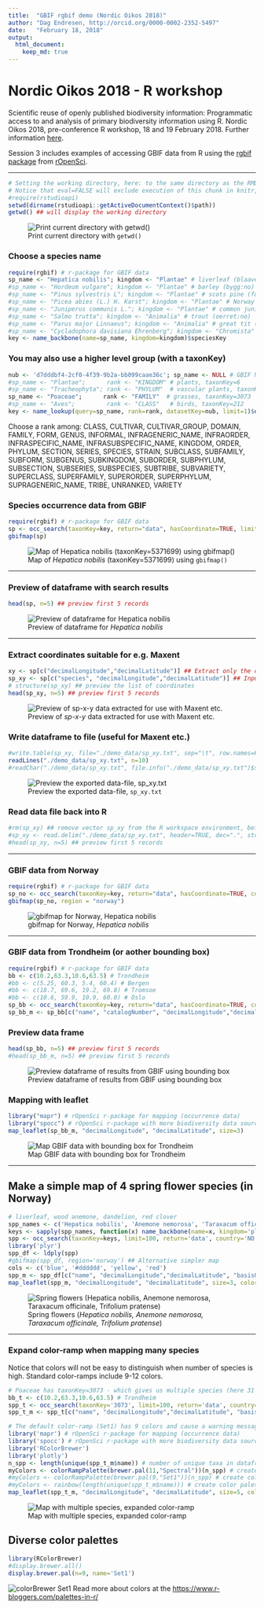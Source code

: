 ```yaml
---
title:  "GBIF rgbif demo (Nordic Oikos 2018)"
author: "Dag Endresen, http://orcid.org/0000-0002-2352-5497"
date:   "February 18, 2018"
output:
  html_document:
    keep_md: true
---
```


# Nordic Oikos 2018 - R workshop

Scientific reuse of openly published biodiversity information: Programmatic access to and analysis of primary biodiversity information using R. Nordic Oikos 2018, pre-conference R workshop, 18 and 19 February 2018. Further information [here](http://www.gbif.no/events/2018/Nordic-Oikos-2018-R-workshop.html).

Session 3 includes examples of accessing GBIF data from R using the [rgbif](https://www.gbif.org/tool/81747/rgbif) [package](https://cran.r-project.org/web/packages/rgbif/index.html) from [rOpenSci](https://ropensci.org/).

***

```r
# Setting the working directory, here: to the same directory as the RMD-script
# Notice that eval=FALSE will exclude execution of this chunk in knitr, but enable manual execution in RStudio
#require(rstudioapi)
setwd(dirname(rstudioapi::getActiveDocumentContext()$path))
getwd() ## will display the working directory
```
![Print current directory with `getwd()`](demo_data/getwd.png "getwd()")

### Choose a species name
```r
require(rgbif) # r-package for GBIF data
sp_name <- "Hepatica nobilis"; kingdom <- "Plantae" # liverleaf (blaaveis:no), taxonKey=5371699
#sp_name <- "Hordeum vulgare"; kingdom <- "Plantae" # barley (bygg:no)
#sp_name <- "Pinus sylvestris L"; kingdom <- "Plantae" # scots pine (furu:no), taxonKey=5285637
#sp_name <- "Picea abies (L.) H. Karst"; kingdom <- "Plantae" # Norway spruce (gran:no), taxonKey=5284884
#sp_name <- "Juniperus communis L."; kingdom <- "Plantae" # common juniper (einer:no), taxonKey=2684709
#sp_name <- "Salmo trutta"; kingdom <- "Animalia" # trout (oerret:no)
#sp_name <- "Parus major Linnaeus"; kingdom <- "Animalia" # great tit (kjoettmeis:no), taxonKey=8095051
#sp_name <- "Cycladophora davisiana Ehrenberg"; kingdom <- "Chromista" # radiolaria sp., taxonKey=5955869
key <- name_backbone(name=sp_name, kingdom=kingdom)$speciesKey
```

### You may also use a higher level group (with a taxonKey)
```r
nub <- 'd7dddbf4-2cf0-4f39-9b2a-bb099caae36c'; sp_name <- NULL # GBIF NUB taxon backbone datasetKey
#sp_name <- "Plantae";      rank <- "KINGDOM" # plants, taxonKey=6
#sp_name <- "Tracheophyta"; rank <- "PHYLUM"  # vascular plants, taxonKey=7707728
sp_name <- "Poaceae";      rank <- "FAMILY"  # grasses, taxonKey=3073
#sp_name <- "Aves";         rank <- "CLASS"   # birds, taxonKey=212
key <- name_lookup(query=sp_name, rank=rank, datasetKey=nub, limit=1)$data$key # find taxonKey
```
Choose a rank among: CLASS, CULTIVAR, CULTIVAR_GROUP, DOMAIN, FAMILY, FORM, GENUS, INFORMAL, INFRAGENERIC_NAME, INFRAORDER, INFRASPECIFIC_NAME, INFRASUBSPECIFIC_NAME, KINGDOM, ORDER, PHYLUM, SECTION, SERIES, SPECIES, STRAIN, SUBCLASS, SUBFAMILY, SUBFORM, SUBGENUS, SUBKINGDOM, SUBORDER, SUBPHYLUM, SUBSECTION, SUBSERIES, SUBSPECIES, SUBTRIBE, SUBVARIETY, SUPERCLASS, SUPERFAMILY, SUPERORDER, SUPERPHYLUM, SUPRAGENERIC_NAME, TRIBE, UNRANKED, VARIETY

### Species occurrence data from GBIF
```r
require(rgbif) # r-package for GBIF data
sp <- occ_search(taxonKey=key, return="data", hasCoordinate=TRUE, limit=100) 
gbifmap(sp)
```
![Map of *Hepatica nobilis* (taxonKey=5371699) using `gbifmap()`](demo_data/gbifmap_Hepatica_nobilis.png "gbifmap Hepatica nobilis")

***

### Preview of dataframe with search results
```r
head(sp, n=5) ## preview first 5 records
```
![Preview of dataframe for *Hepatica nobilis*](demo_data/head_sp.png 'head(sp, n=5)')

***

### Extract coordinates suitable for e.g. Maxent
```r
xy <- sp[c("decimalLongitude","decimalLatitude")] ## Extract only the coordinates
sp_xy <- sp[c("species", "decimalLongitude","decimalLatitude")] ## Input format for Maxent
# structure(sp_xy) ## preview the list of coordinates
head(sp_xy, n=5) ## preview first 5 records
```
![Preview of *sp-x-y* data extracted for use with Maxent etc.](demo_data/head_sp_xy.png "head sp_xy")

### Write dataframe to file (useful for Maxent etc.)
```r
#write.table(sp_xy, file="./demo_data/sp_xy.txt", sep="\t", row.names=FALSE, qmethod="double") ## for Maxent
readLines("./demo_data/sp_xy.txt", n=10)
#readChar("./demo_data/sp_xy.txt", file.info("./demo_data/sp_xy.txt")$size) ## Alternative preview
```
![Preview the exported data-file, `sp_xy.txt`](demo_data/readLines_sp_xy_txt.png 'readlines(sp_xy.txt, n=10)')

### Read data file back into R
```r
#rm(sp_xy) ## remove vector sp_xy from the R workspace environment, before re-loading
#sp_xy <- read.delim("./demo_data/sp_xy.txt", header=TRUE, dec=".", stringsAsFactors=FALSE)
#head(sp_xy, n=5) ## preview first 5 records
```

***

### GBIF data from Norway
```r
require(rgbif) # r-package for GBIF data
sp_no <- occ_search(taxonKey=key, return="data", hasCoordinate=TRUE, country="NO", limit=200) 
gbifmap(sp_no, region = "norway")
```
![gbifmap for Norway, *Hepatica nobilis*](demo_data/gbifmap_norway.png "gbifmap_NO")

***

### GBIF data from Trondheim (or aother bounding box)
```r
require(rgbif) # r-package for GBIF data
bb <- c(10.2,63.3,10.6,63.5) # Trondheim
#bb <- c(5.25, 60.3, 5.4, 60.4) # Bergen
#bb <- c(18.7, 69.6, 19.2, 69.8) # Tromsoe
#bb <- c(10.6, 59.9, 10.9, 60.0) # Oslo
sp_bb <- occ_search(taxonKey=key, return="data", hasCoordinate=TRUE, country="NO", geometry=bb, limit=200)
sp_bb_m <- sp_bb[c("name", "catalogNumber", "decimalLongitude","decimalLatitude", "basisOfRecord", "year", "municipality", "taxonKey", "occurrenceID")] ## Subset columns
```

### Preview data frame
```r
head(sp_bb, n=5) ## preview first 5 records
#head(sp_bb_m, n=5) ## preview first 5 records
```
![Preview dataframe of results from GBIF using bounding box](demo_data/head_sp_bb.png "head sp_bb")

### Mapping with leaflet
```r
library("mapr") # rOpenSci r-package for mapping (occurrence data)
library("spocc") # rOpenSci r-package with more biodiversity data sources than GBIF
map_leaflet(sp_bb_m, "decimalLongitude", "decimalLatitude", size=3)
```
![Map GBIF data with bounding box for Trondheim](demo_data/map_trondheim.png "Leaflet map, Trondheim")

***

## Make a simple map of 4 spring flower species (in Norway)
```r
# liverleaf, wood anemone, dandelion, red clover
spp_names <- c('Hepatica nobilis', 'Anemone nemorosa', 'Taraxacum officinale', 'Trifolium pratense')  
keys <- sapply(spp_names, function(x) name_backbone(name=x, kingdom='plants')$speciesKey, USE.NAMES=FALSE)
spp <- occ_search(taxonKey=keys, limit=100, return='data', country='NO', hasCoordinate=TRUE)
library('plyr')
spp_df <- ldply(spp)
#gbifmap(spp_df, region='norway') ## Alternative simpler map
cols <- c('blue', '#dddddd', 'yellow', 'red')
spp_m <- spp_df[c("name", "decimalLongitude","decimalLatitude", "basisOfRecord", "year", "municipality")]
map_leaflet(spp_m, "decimalLongitude", "decimalLatitude", size=3, color=cols)
```

![Spring flowers (*Hepatica nobilis, Anemone nemorosa, Taraxacum officinale, Trifolium pratense*)](demo_data/map_spring_flower.png "Leaflet map of spring flowers")


***

### Expand color-ramp when mapping many species
Notice that colors will not be easy to distinguish when number of species is high. Standard color-ramps include 9-12 colors.
```r
# Poaceae has taxonKey=3073 - which gives us multiple species (here 31 unique "names"", 33 unique "taxonKey"")
bb_t <- c(10.2,63.3,10.6,63.5) # Trondheim
spp_t <- occ_search(taxonKey='3073', limit=100, return='data', country='NO', geometry=bb_t, hasCoordinate=TRUE)
spp_t_m <- spp_t[c("name", "decimalLongitude","decimalLatitude", "basisOfRecord", "year", "municipality", "taxonKey")]
```

```r
# The default color-ramp (Set1) has 9 colors and cause a warning message when more than 9 species are included in the same map.
library('mapr') # rOpenSci r-package for mapping (occurrence data)
library('spocc') # rOpenSci r-package with more biodiversity data sources than GBIF
library('RColorBrewer')
library('plotly')
n_spp <- length(unique(spp_t_m$name)) # number of unique taxa in dataframe (USE spp$name, NOT spp$taxonKey)
myColors <- colorRampPalette(brewer.pal(11,"Spectral"))(n_spp) # create color palette with [n_spp] colors
#myColors <- colorRampPalette(brewer.pal(9,"Set1"))(n_spp) # create color palette with [n_spp] colors
#myColors <- rainbow(length(unique(spp_t_m$name))) # create color palette with [n_spp] colors
map_leaflet(spp_t_m, "decimalLongitude", "decimalLatitude", size=5, color=myColors)
```
![Map with multiple species, expanded color-ramp](demo_data/map_trd_spp.png "Leaflet map")


## Diverse color palettes

```r
library(RColorBrewer)
#display.brewer.all()
display.brewer.pal(n=9, name='Set1')
```
![colorBrewer Set1](demo_data/display-brewer-pal_Set1.png "colorBrewer Set1")
Read more about colors at the [https://www.r-bloggers.com/palettes-in-r/](R-bloggers story about color palettes in R)




